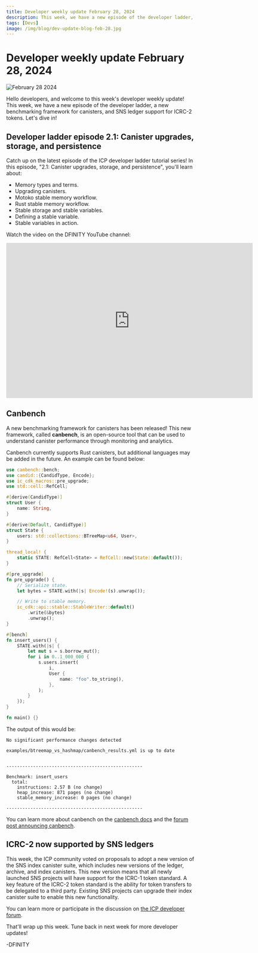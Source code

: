 ```yaml
---
title: Developer weekly update February 28, 2024
description: This week, we have a new episode of the developer ladder, a new benchmarking framework for canisters, and SNS ledger support for ICRC-2 tokens.
tags: [Devs]
image: /img/blog/dev-update-blog-feb-28.jpg
---
```


# Developer weekly update February 28, 2024

![February 28 2024](../../static/img/blog/dev-update-blog-feb-28.jpg)

Hello developers, and welcome to this week's developer weekly update! This week, we have a new episode of the developer ladder, a new benchmarking framework for canisters, and SNS ledger support for ICRC-2 tokens. Let's dive in!

## Developer ladder episode 2.1: Canister upgrades, storage, and persistence

Catch up on the latest episode of the ICP developer ladder tutorial series! In this episode, "2.1: Canister upgrades, storage, and persistence", you'll learn about:

- Memory types and terms.
- Upgrading canisters.
- Motoko stable memory workflow.
- Rust stable memory workflow.
- Stable storage and stable variables.
- Defining a stable variable.
- Stable variables in action.

Watch the video on the DFINITY YouTube channel:

<div class="text--center">
<p> </p>
</div>
<div class="text--center">
<iframe width="660" height="415" src="https://www.youtube.com/watch?v=-aXjKSz_oXc&list=PLuhDt1vhGcrdR2h6nPNylXKS4u8L-efvD&index=13" title="YouTube video player" frameborder="0" allow="accelerometer; autoplay; clipboard-write; encrypted-media; gyroscope; picture-in-picture; web-share" allowfullscreen></iframe> </div>

## Canbench

A new benchmarking framework for canisters has been released! This new framework, called **canbench**, is an open-source tool that can be used to understand canister performance through monitoring and analytics.

Canbench currently supports Rust canisters, but additional languages may be added in the future. An example can be found below:

```rust
use canbench::bench;
use candid::{CandidType, Encode};
use ic_cdk_macros::pre_upgrade;
use std::cell::RefCell;

#[derive(CandidType)]
struct User {
    name: String,
}

#[derive(Default, CandidType)]
struct State {
    users: std::collections::BTreeMap<u64, User>,
}

thread_local! {
    static STATE: RefCell<State> = RefCell::new(State::default());
}

#[pre_upgrade]
fn pre_upgrade() {
    // Serialize state.
    let bytes = STATE.with(|s| Encode!(s).unwrap());

    // Write to stable memory.
    ic_cdk::api::stable::StableWriter::default()
        .write(&bytes)
        .unwrap();
}

#[bench]
fn insert_users() {
    STATE.with(|s| {
        let mut s = s.borrow_mut();
        for i in 0..1_000_000 {
            s.users.insert(
                i,
                User {
                    name: "foo".to_string(),
                },
            );
        }
    });
}

fn main() {}
```

The output of this would be:

```
No significant performance changes detected

examples/btreemap_vs_hashmap/canbench_results.yml is up to date


---------------------------------------------------

Benchmark: insert_users
  total:
    instructions: 2.57 B (no change)
    heap_increase: 871 pages (no change)
    stable_memory_increase: 0 pages (no change)

---------------------------------------------------
```

You can learn more about canbench on the [canbench docs](https://docs.rs/canbench-rs/latest/canbench_rs/) and the [forum post announcing canbench](https://forum.dfinity.org/t/introducing-canbench-a-benchmarking-framework-for-canisters/27517).

## ICRC-2 now supported by SNS ledgers

This week, the ICP community voted on proposals to adopt a new version of the SNS index canister suite, which includes new versions of the ledger, archive, and index canisters. This new version means that all newly launched SNS projects will have support for the ICRC-1 token standard. A key feature of the ICRC-2 token standard is the ability for token transfers to be delegated to a third party. Existing SNS projects can upgrade their index canister suite to enable this new functionality.

You can learn more or participate in the discussion on [the ICP developer forum](https://forum.dfinity.org/t/sns-ledgers-now-support-icrc-2/27932).

That'll wrap up this week. Tune back in next week for more developer updates!

-DFINITY

